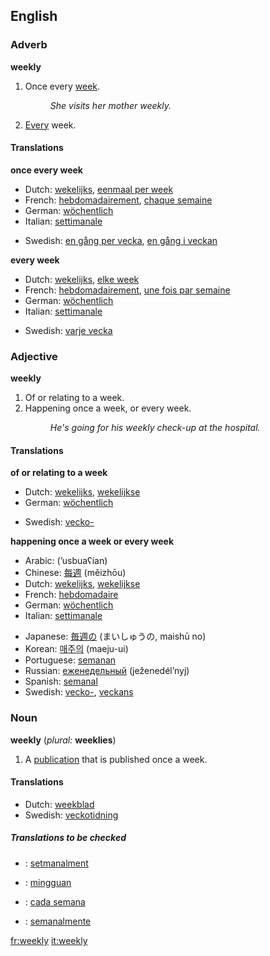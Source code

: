 ==English==

===Adverb===
'''weekly'''

#Once every [[week]].
#:''She visits her mother weekly.''
#[[Every]] week.

====Translations====

'''once every week'''
{{top}}
*Dutch: [[wekelijks]], [[eenmaal per week]]
*French: [[hebdomadairement]], [[chaque semaine]]
*German: [[wöchentlich]]
*Italian: [[settimanale]]
{{mid}}
*Swedish: [[en gång per vecka]], [[en gång i veckan]]
{{bottom}}

'''every week'''
{{top}}
*Dutch: [[wekelijks]], [[elke week]]
*French: [[hebdomadairement]], [[une fois par semaine]]
*German: [[wöchentlich]]
*Italian: [[settimanale]]
{{mid}}
*Swedish: [[varje vecka]]
{{bottom}}

===Adjective===
'''weekly'''

#Of or relating to a week.
#Happening once a week, or every week.
#:''He's going for his weekly check-up at the hospital.''

====Translations====

'''of or relating to a week'''
{{top}}
*Dutch: [[wekelijks]], [[wekelijkse]]
*German: [[wöchentlich]]
{{mid}}
*Swedish: [[vecko-]]
{{bottom}}

'''happening once a week or every week'''
{{top}}
*Arabic: {{ARchar|[[اسبوعيا|أسبوعيًا]]}} (’usbuaʕían)
*Chinese: [[每週]] (měizhōu)
*Dutch: [[wekelijks]], [[wekelijkse]]
*French: [[hebdomadaire]]
*German: [[wöchentlich]]
*Italian: [[settimanale]]
{{mid}}
*Japanese: [[毎週]]の (まいしゅうの, maishū no)
*Korean: [[매주|매주의]] (maeju-ui)
*Portuguese: [[semanan]]
*Russian: [[еженедельный]] (ježenedél’nyj)
*Spanish: [[semanal]]
*Swedish: [[vecko-]], [[veckans]]
{{bottom}}

===Noun===
'''weekly'''  (''plural:'' '''weeklies''')

#A [[publication]] that is published once a week.

====Translations====
*Dutch: [[weekblad]] {{n}}
*Swedish: [[veckotidning]] {{c}}

=====Translations to be checked=====
<!--Remove this section once all of the translations below have been moved into the tables above.-->
{{checktrans}}

*{{ttbc|Catalan}}: [[setmanalment]]
*{{ttbc|Indonesian}}: [[minggu|mingguan]]
*{{ttbc|Spanish}}: [[cada semana]]
*{{ttbc|Portuguese}}: [[semanalmente]]

[[fr:weekly]]
[[it:weekly]]